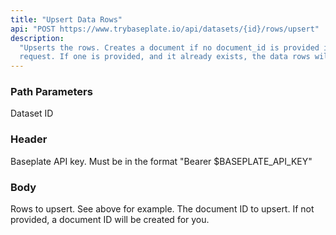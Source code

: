 ```yaml
---
title: "Upsert Data Rows"
api: "POST https://www.trybaseplate.io/api/datasets/{id}/rows/upsert"
description:
  "Upserts the rows. Creates a document if no document_id is provided in the
  request. If one is provided, and it already exists, the data rows will be replaced."
---
```


### Path Parameters

<ParamField path="id" type="string" required>
  Dataset ID
</ParamField>

### Header

<ParamField header="Authorization" type="string" required>
  Baseplate API key. Must be in the format "Bearer $BASEPLATE_API_KEY"
</ParamField>

### Body

<ParamField body="rows" type="array" required>
  Rows to upsert. See above for example.
</ParamField>

<ParamField body="document-id" type="string">
  The document ID to upsert. If not provided, a document ID will be created for
  you.
</ParamField>
